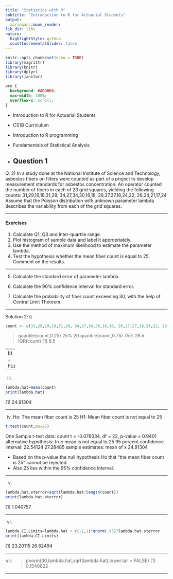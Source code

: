 ```yaml
---
title: "Statistics with R"
subtitle: "Introduction to R for Actuarial Students"
output:
  xaringan::moon_reader:
lib_dir: libs
nature:
  highlightStyle: github
  countIncrementalSlides: false
---
```


```r
knitr::opts_chunk$set(echo = TRUE)
library(magrittr)
library(knitr)
library(dplyr)
library(janitor)


```

```css
pre {
  background: #ADD8E6;
  max-width: 100%;
  overflow-x: scroll;
}
```

* Introduction to R for Actuarial Students

* CS1B Curriculum

* Introduction to R programming
* Fundamentals of Statistical Analysis

* Question 1
---

Q. 2) In a study done at the National Institute of Science and Technology, asbestos fibers on 
filters were counted as part of a project to develop measurement standards for asbestos 
concentration.
An operator counted the number of fibers in each of 23 grid squares, yielding the 
following counts:
31,29,19,18,31,28, 34,27,34,30,16,18, 26,27,27,18,24,22, 28,24,21,17,24
Assume that the Poisson distribution with unknown parameter lambda describes the 
variability from each of the grid squares. 

---

#### Exercises

1.  Calculate Q1, Q3 and Inter-quartile range.
2.  Plot histogram of sample data and label it appropriately.
3.   Use the method of maximum likelihood to estimate the parameter lambda.
4.  Test the hypothesis whether the mean fiber count is equal to 25. Comment on the 
results.

---

5.  Calculate the standard error of parameter lambda. 
6.   Calculate the 90% confidence interval for standard error.


7.  Calculate the probability of fiber count exceeding 30, with the help of Central Limit 
Theorem.

---

Solution 2:
i) 

```r
count <- c(31,29,19,18,31,28, 34,27,34,30,16,18, 26,27,27,18,24,22, 28,24,21,17,24)
```

> quantile(count,0.25)
25% 
20 
> quantile(count,0.75)
75% 
28.5 
> IQR(count)
[1] 8.5


---
ii) 

```r
hist(count)
```

---

iii) 

```r
lambda.hat=mean(count)
print(lambda.hat)
```

[1] 24.91304


---

iv) Ho: The mean fiber count is 25
H1: Mean fiber count is not equal to 25

```r
t.test(count,mu=25)

```

One Sample t-test
data: count
t = -0.076034, df = 22, p-value = 0.9401
alternative hypothesis: true mean is not equal to 25
95 percent confidence interval:
22.54124 27.28485
sample estimates:
mean of x 
24.91304

* Based on the p-value the null hypothesis Ho that “the mean fiber count is 25” cannot be rejected. 
* Also 25 lies within the 95% confidence interval.


---

v) 

```r
lambda.hat.sterror=sqrt(lambda.hat/length(count))
print(lambda.hat.sterror)

```
[1] 1.040757

---


vi) 

```r
lambda.CI.Limits=lambda.hat + c(-1,1)*qnorm(.95)*lambda.hat.sterror
print(lambda.CI.Limits)
```

[1] 23.20115 26.62494


---

vii) > pnorm(30,lambda.hat,sqrt(lambda.hat),lower.tail = FALSE)
[1] 0.1540622


---
